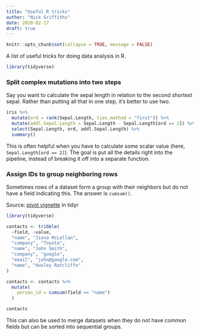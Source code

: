 ```yaml
---
title: "Useful R tricks"
author: "Nick Griffiths"
date: 2020-02-17
draft: true
---
```


```r
knitr::opts_chunk$set(collapse = TRUE, message = FALSE)
```

A list of useful tricks for doing data analysis in R.

```r
library(tidyverse)
```

### Split complex mutations into two steps

Say you want to calculate the sepal length in relation to the second shortest sepal. Rather than putting all that in one step, it's better to use two.

```r
iris %>%
  mutate(ord = rank(Sepal.Length, ties.method = "first")) %>%
  mutate(addl.Sepal.Length = Sepal.Length - Sepal.Length[ord == 2]) %>%
  select(Sepal.Length, ord, addl.Sepal.Length) %>%
  summary()
```

This is often helpful when you have to calculate some scalar value (here, `Sepal.Length[ord == 2]`). The goal is put all the details right into the pipeline, instead of breaking it off into a separate function.

### Assign IDs to group neighboring rows

Sometimes rows of a dataset form a group with their neighbors but do not have a field indicating this. The answer is `cumsum()`.

Source: [pivot vignette](https://tidyr.tidyverse.org/articles/pivot.html#contact-list) in tidyr

```r
library(tidyverse)

contacts <- tribble(
  ~field, ~value,
  "name", "Jiena McLellan",
  "company", "Toyota", 
  "name", "John Smith", 
  "company", "google", 
  "email", "john@google.com",
  "name", "Huxley Ratcliffe"
)

contacts <- contacts %>% 
  mutate(
    person_id = cumsum(field == "name")
  )

contacts
```

This can also be used to merge datasets when they do not have common fields but can be sorted into sequential groups.

